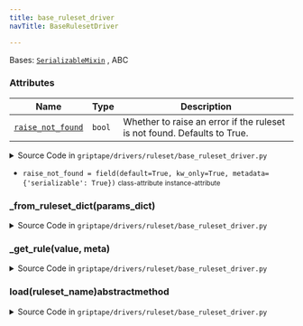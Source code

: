 ```yaml
---
title: base_ruleset_driver
navTitle: BaseRulesetDriver

---
```


<span id="griptape.drivers.ruleset.base_ruleset_driver.BaseRulesetDriver"></span>

Bases:
 [`SerializableMixin`](../../mixins/serializable_mixin.mdx#griptape.mixins.serializable_mixin.SerializableMixin "SerializableMixin (griptape.mixins.serializable_mixin.SerializableMixin)")
, <span title="abc.ABC">ABC</span>

### Attributes

| Name                                                                                                                                                                                                                                                                                                                                                                                                          | Type   | Description                                                                   |
| ------------------------------------------------------------------------------------------------------------------------------------------------------------------------------------------------------------------------------------------------------------------------------------------------------------------------------------------------------------------------------------------------------------- | ------ | ----------------------------------------------------------------------------- |
| <a href="base_ruleset_driver.mdx#griptape.drivers.ruleset.base_ruleset_driver.BaseRulesetDriver.raise_not_found" title="raise_not_found = field(default=True, kw_only=True, metadata={'serializable': True})           class-attribute       instance-attribute    (griptape.drivers.ruleset.base_ruleset_driver.BaseRulesetDriver.raise_not_found)"><code class="language-python">raise_not_found</code></a> | `bool` | Whether to raise an error if the ruleset is not found. Defaults to True.<br/> |

<details><summary>Source Code in <code>griptape&#47;drivers&#47;ruleset&#47;base_ruleset_driver.py</code></summary>

```python
@define
class BaseRulesetDriver(SerializableMixin, ABC):
    """Base class for ruleset drivers.

    Attributes:
        raise_not_found: Whether to raise an error if the ruleset is not found. Defaults to True.
    """

    raise_not_found: bool = field(default=True, kw_only=True, metadata={"serializable": True})

    @abstractmethod
    def load(self, ruleset_name: str) -> tuple[list[BaseRule], dict[str, Any]]: ...

    def _from_ruleset_dict(self, params_dict: dict[str, Any]) -> tuple[list[BaseRule], dict[str, Any]]:
        return [
            self._get_rule(rule["value"], rule.get("meta", {})) for rule in params_dict.get("rules", [])
        ], params_dict.get("meta", {})

    def _get_rule(self, value: Any, meta: dict[str, Any]) -> BaseRule:
        from griptape.rules import JsonSchemaRule, Rule

        return JsonSchemaRule(value=value, meta=meta) if isinstance(value, dict) else Rule(value=str(value), meta=meta)
```

</details>

-   `raise_not_found = field(default=True, kw_only=True, metadata={'serializable': True})` <small>class-attribute</small> <small>instance-attribute</small>  <span id="griptape.drivers.ruleset.base_ruleset_driver.BaseRulesetDriver.raise_not_found"></span> 

<span id="griptape.drivers.ruleset.base_ruleset_driver.BaseRulesetDriver._from_ruleset_dict"></span>

### \_from_ruleset_dict(params_dict)

<details><summary>Source Code in <code>griptape&#47;drivers&#47;ruleset&#47;base_ruleset_driver.py</code></summary>

```python
def _from_ruleset_dict(self, params_dict: dict[str, Any]) -> tuple[list[BaseRule], dict[str, Any]]:
    return [
        self._get_rule(rule["value"], rule.get("meta", {})) for rule in params_dict.get("rules", [])
    ], params_dict.get("meta", {})
```

</details>

<span id="griptape.drivers.ruleset.base_ruleset_driver.BaseRulesetDriver._get_rule"></span>

### \_get_rule(value, meta)

<details><summary>Source Code in <code>griptape&#47;drivers&#47;ruleset&#47;base_ruleset_driver.py</code></summary>

```python
def _get_rule(self, value: Any, meta: dict[str, Any]) -> BaseRule:
    from griptape.rules import JsonSchemaRule, Rule

    return JsonSchemaRule(value=value, meta=meta) if isinstance(value, dict) else Rule(value=str(value), meta=meta)
```

</details>

<span id="griptape.drivers.ruleset.base_ruleset_driver.BaseRulesetDriver.load"></span>

### load(ruleset_name)abstractmethod

<details><summary>Source Code in <code>griptape&#47;drivers&#47;ruleset&#47;base_ruleset_driver.py</code></summary>

```python
@abstractmethod
def load(self, ruleset_name: str) -> tuple[list[BaseRule], dict[str, Any]]: ...
```

</details>
